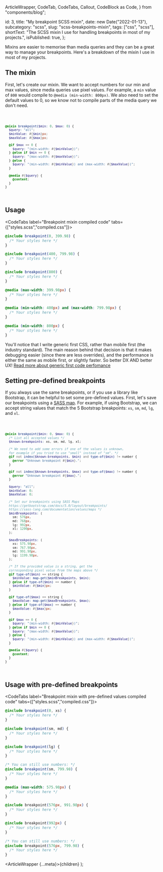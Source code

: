   ArticleWrapper,
  CodeTab,
  CodeTabs,
  Callout,
  CodeBlock as Code,
} from "components/blog";

  id: 3,
  title: "My breakpoint SCSS mixin",
  date: new Date("2022-01-13"),
  subcategory: "scss",
  slug: "scss-breakpoints-mixin",
  tags: ["css", "scss"],
  shortText:
    "The SCSS mixin I use for handling breakpoints in most of my projects.",
  isPublished: true,
};

Mixins are easier to memorise than media queries and they can be a great way to manage your breakpoints. Here's a breakdown of the mixin I use in most of my projects.

## The mixin

First, let's create our mixin. We want to accept numbers for our min and max values, since media queries use pixel values. For example, a `min` value of `800` would compile to `@media (min-width: 800px)`. We also need to set the default values to 0, so we know not to compile parts of the media query we don't need.

<Code filename="mixins.scss">

```scss
@mixin breakpoint($min: 0, $max: 0) {
  $query: "all";
  $minValue: #{$min}px;
  $maxValue: #{$max}px;

  @if $max == 0 {
    $query: "(min-width: #{$minValue})";
  } @else if $min == 0 {
    $query: "(max-width: #{$maxValue})";
  } @else {
    $query: "(min-width: #{$minValue}) and (max-width: #{$maxValue})";
  }

  @media #{$query} {
    @content;
  }
}
```

</Code>

## Usage

<CodeTabs label="Breakpoint mixin compiled code" tabs={["styles.scss","compiled.css"]}>

<CodeTab label="styles.scss">

```scss
@include breakpoint(0, 399.98) {
  /* Your styles here */
}

@include breakpoint(400, 799.98) {
  /* Your styles here */
}

@include breakpoint(800) {
  /* Your styles here */
}
```

</CodeTab>

<CodeTab label="compiled.scss">

```css
@media (max-width: 399.98px) {
  /* Your styles here */
}

@media (min-width: 400px) and (max-width: 799.98px) {
  /* Your styles here */
}

@media (min-width: 800px) {
  /* Your styles here */
}
```

</CodeTab>

</CodeTabs>

You'll notice that I write generic first CSS, rather than mobile first (the industry standard). The main reason behind that decision is that it makes debugging easier (since there are less overrides), and the performance is either the same as mobile first, or slightly faster. So better DX AND better UX! [Read more about generic first code perfomance](https://www.smashingmagazine.com/2018/12/generic-css-mobile-first/#performance-implications)

## Setting pre-defined breakpoints

If you always use the same breakpoints, or if you use a library like Bootstrap, it can be helpful to set some pre-defined values. First, let's save our breakpoints using a [SASS map](https://sass-lang.com/documentation/values/maps). For example, if using Bootstrap, we can accept string values that match the 5 Bootstrap breakpoints: `xs`, `sm`, `md`, `lg`, and `xl`.

<Code filename="mixins.scss">

```scss 
@mixin breakpoint($min: 0, $max: 0) {
  /* List all accepted values */
  $known-breakpoints: xs, sm, md, lg, xl;

  /* We need to add some errors if one of the values is unknown, 
  for example if you tried to use "small" instead of "sm". */
  @if not index($known-breakpoints, $min) and type-of($min) != number {
    @error "Unknown breakpoint #{$min}.";
  }

  @if not index($known-breakpoints, $max) and type-of($max) != number {
    @error "Unknown breakpoint #{$max}.";
  }

  $query: "all";
  $minValue: 0;
  $maxValue: 0;

  /* Set our breakpoints using SASS Maps
  https://getbootstrap.com/docs/5.0/layout/breakpoints/
  https://sass-lang.com/documentation/values/maps */
  $minBreakpoints: (
    sm: 576px,
    md: 768px,
    lg: 992px,
    xl: 1200px,
  );

  $maxBreakpoints: (
    xs: 575.98px,
    sm: 767.98px,
    md: 991.98px,
    lg: 1199.98px,
  );

  /* If the provided value is a string, get the
  corresponding pixel value from the maps above */
  @if type-of($min) == string {
    $minValue: map-get($minBreakpoints, $min);
  } @else if type-of($min) == number {
    $minValue: #{$min}px;
  }

  @if type-of($max) == string {
    $maxValue: map-get($maxBreakpoints, $max);
  } @else if type-of($max) == number {
    $maxValue: #{$max}px;
  }

  @if $max == 0 {
    $query: "(min-width: #{$minValue})";
  } @else if $min == 0 {
    $query: "(max-width: #{$maxValue})";
  } @else {
    $query: "(min-width: #{$minValue}) and (max-width: #{$maxValue})";
  }

  @media #{$query} {
    @content;
  }
}
```

</Code>

## Usage with pre-defined breakpoints

<CodeTabs label="Breakpoint mixin with pre-defined values compiled code" tabs={["styles.scss","compiled.css"]}>

<CodeTab label="styles.scss">

```scss
@include breakpoint(0, xs) {
  /* Your styles here */
}

@include breakpoint(sm, md) {
  /* Your styles here */
}

@include breakpoint(lg) {
  /* Your styles here */
}

/* You can still use numbers: */
@include breakpoint(sm, 799.98) {
  /* Your styles here */
}
```

</CodeTab>

<CodeTab label="compiled.scss">

```css
@media (max-width: 575.98px) {
  /* Your styles here */
}

@include breakpoint(576px, 991.98px) {
  /* Your styles here */
}

@include breakpoint(992px) {
  /* Your styles here */
}

/* You can still use numbers: */
@include breakpoint(576px, 799.98) {
  /* Your styles here */
}
```

</CodeTab>

</CodeTabs>

  <ArticleWrapper {...meta}>{children}</ArticleWrapper>
);
